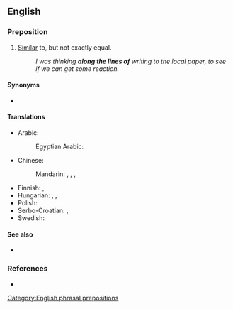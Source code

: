 ==English==

===Preposition===
{{en-prep}}

# [[similar|Similar]] to, but not exactly equal.
#: ''I was thinking '''along the lines of''' writing to the local paper, to see if we can get some reaction.''

====Synonyms====
* {{l|en|on the lines of}}

====Translations====
{{trans-top|similar to but not exactly equal}}
* Arabic: {{t|ar|عَلَى غِرَار}}
*: Egyptian Arabic: {{t|arz|زي|tr=zai}}
* Chinese:
*: Mandarin: {{t|cmn|[[這]][[類]][[的]]}}, {{t|cmn|[[这]][[类]][[的]]|tr=zhè lèi de}}, {{t+|cmn|類似|alt=類似的}}, {{t+|cmn|类似|tr=lèisì de|alt=类似的}}
{{trans-mid}}
* Finnish: {{t|fi|[[siihen]] [[suuntaan]]}}, {{t+|fi|että}}
* Hungarian: {{t|hu|olyasmi}}, {{t+|hu|-féle}}, {{t+|hu|-szerű}}
* Polish: {{t|pl|w stylu}}
* Serbo-Croatian: {{t|sh|na pravcu}} {{qualifier|idiom}}, {{t|sh|u smislu da}} {{qualifier|idiom}}
* Swedish: {{t|sv|i stil med}}
{{trans-bottom}}

====See also====
* {{l|en|[[to the effect]] [[of]]}}

===References===
* {{R:OneLook}}

[[Category:English phrasal prepositions]]